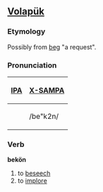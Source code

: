 ==[[Volapük]]==
===Etymology===
Possibly from [[beg]] "a request".
===Pronunciation===
{| border=1 cellpadding=5
! [[w:IPA|IPA]] !! [[w:X-SAMPA|X-SAMPA]] 
|-
| {{IPAchar|/beˈkøn/}} || /be"k2n/
|}
===Verb===
'''bekön'''
# to [[beseech]]
# to [[implore]]